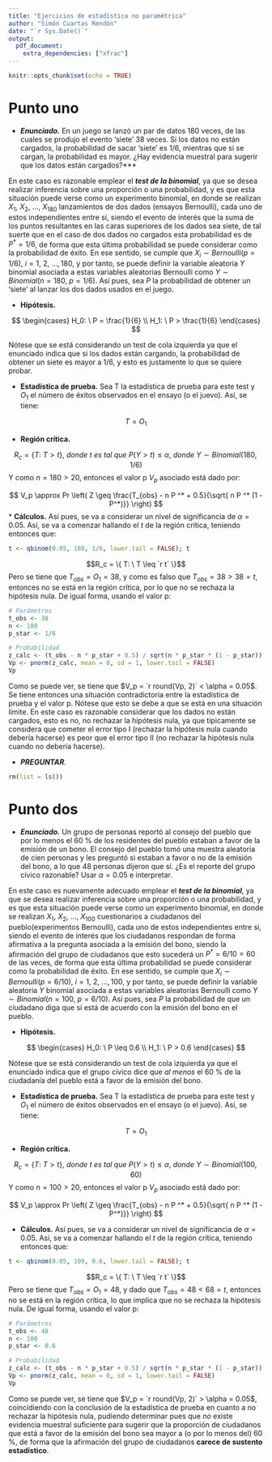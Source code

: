 ```yaml
---
title: "Ejercicios de estadística no paramétrica"
author: "Simón Cuartas Rendón"
date: "`r Sys.Date()`"
output:
  pdf_document:
    extra_dependencies: ["xfrac"]
---
```


```r
knitr::opts_chunk$set(echo = TRUE)
```

# Punto uno

* ***Enunciado.*** En un juego se lanzó un par de datos 180 veces, de las cuales se produjo el evento 'siete' 38 veces. Si los datos no están cargados, la probabilidad de sacar 'siete' es 1/6, mientras que si se cargan, la probabilidad es mayor. ¿Hay evidencia muestral para sugerir que los datos están cargados?***

En este caso es razonable emplear el ***test de la binomial***, ya que se desea realizar inferencia sobre una proporción o una probabilidad, y es que esta situación puede verse como un experimento binomial, en donde se realizan $X_1, \ X_2, \ \dots, \ X_{180}$ lanzamientos de dos dados (ensayos Bernoulli), cada uno de estos independientes entre sí, siendo el evento de interés que la suma de los puntos resultantes en las caras superiores de los dados sea siete, de tal suerte que en el caso de dos dados no cargados esta probabilidad es de $P^* =1/6$, de forma que esta última probabilidad se puede considerar como la probabilidad de éxito. En ese sentido, se cumple que $X_i \sim Bernoulli(p = 1/6), \ i = 1,  \ 2, \ \dots, 180$, y por tanto, se puede definir la variable aleatoria $Y$ binomial asociada a estas variables aleatorias Bernoulli como $Y \sim Binomial(n = 180, \ p = 1/6)$. Así pues, sea $P$ la probabilidad de obtener un 'siete' al lanzar los dos dados usados en el juego.

* **Hipótesis.**

$$
\begin{cases}
        H_0: \ P = \frac{1}{6} \\
        H_1: \ P > \frac{1}{6}
    \end{cases}
$$

Nótese que se está considerando un test de cola izquierda ya que el enunciado indica que si los dados están cargando, la probabilidad de obtener un siete es mayor a 1/6, y esto es justamente lo que se quiere probar.

* **Estadística de prueba.** Sea T la estadística de prueba para este test y $O_1$ el número de éxitos observados en el ensayo (o el juevo). Así, se tiene:

$$T = O_1$$

* **Región crítica.**

$$R_c = \{ T: \ T > t \},  \ donde ~t~es~tal~que~ P(Y > t) \leq \alpha, ~donde~ Y \sim Binomial(180, 1/6)$$
Y como $n = 180 > 20$, entonces el valor p $V_p$ asociado está dado por:

$$
V_p \approx Pr 
\left(
Z \geq \frac{T_{obs} - n P ^* + 0.5}{\sqrt{ n P ^* (1 - P^*)}}
\right)
$$
* **Cálculos.** Así pues, se va a considerar un nivel de significancia de $\alpha = 0.05$. Así, se va a comenzar hallando el $t$ de la región crítica, teniendo entonces que:

```r
t <- qbinom(0.05, 180, 1/6, lower.tail = FALSE); t
```

$$R_c = \{ T: \ T \leq `r t` \}$$
Pero se tiene que $T_{obs} = O_1 = 38$, y como es falso que $T_{obs} = 38 > 38 = t$, entonces no se está en la región crítica, por lo que no se rechaza la hipótesis nula. De igual forma, usando el valor p:

```r
# Parámetros
t_obs <- 38
n <- 180
p_star <- 1/6

# Probabilidad
z_calc <- (t_obs - n * p_star + 0.5) / sqrt(n * p_star * (1 - p_star))
Vp <- pnorm(z_calc, mean = 0, sd = 1, lower.tail = FALSE)
Vp
```
 
Como se puede ver, se tiene que $V_p = `r round(Vp, 2)` < \alpha = 0.05$. Se tiene entonces una situación contradictoria entre la estadística de prueba y el valor p. Nótese que esto se debe a que se está en una situación límite. En este caso es razonable considerar que los dados no están cargados, esto es no, no rechazar la hipótesis nula, ya que típicamente se considera que cometer el error tipo I (rechazar la hipótesis nula cuando debería hacerse) es peor que el error tipo II (no rechazar la hipótesis nula cuando no debería hacerse).

- ***PREGUNTAR***.

```r
rm(list = ls())
```


# Punto dos

- ***Enunciado.*** Un grupo de personas reportó al consejo del pueblo que por lo menos el 60 % de los residentes del pueblo estaban a favor de la emisión de un bono. El consejo del pueblo tomó una muestra aleatoria de cien personas y les preguntó si estaban a favor o no de la emisión del bono, a lo que 48 personas dijeron que sí. ¿Es el reporte del grupo cívico razonable? Usar $\alpha = 0.05$ e interpretar.

En este caso es nuevamente adecuado emplear el ***test de la binomial***, ya que se desea realizar inferencia sobre una proporción o una probabilidad, y es que esta situación puede verse como un experimento binomial, en donde se realizan $X_1, \ X_2, \ \dots, \ X_{100}$ cuestionarios a ciudadanos del pueblo(experimentos Bernoulli), cada uno de estos independientes entre sí, siendo el evento de interés que los ciudadanos respondan de forma afirmativa a la pregunta asociada a la emisión del bono, siendo la afirmación del grupo de ciudadanos que esto sucederá un $P^* = 6/10 = 60 %$ de las veces, de forma que esta última probabilidad se puede considerar como la probabilidad de éxito. En ese sentido, se cumple que $X_i \sim Bernoulli(p = 6/10), \ i = 1,  \ 2, \ \dots, 100$, y por tanto, se puede definir la variable aleatoria $Y$ binomial asociada a estas variables aleatorias Bernoulli como $Y \sim Binomial(n = 100, \ p = 6/10)$. Así pues, sea $P$ la probabilidad de que un ciudadano diga que sí está de acuerdo con la emisión del bono en el pueblo.

* **Hipótesis.**

$$
\begin{cases}
        H_0: \ P \leq 0.6 \\
        H_1: \ P > 0.6
    \end{cases}
$$

Nótese que se está considerando un test de cola izquierda ya que el enunciado indica que el grupo cívico dice que *al menos* el 60 % de la ciudadanía del pueblo está a favor de la emisión del bono.

* **Estadística de prueba.** Sea T la estadística de prueba para este test y $O_1$ el número de éxitos observados en el ensayo (o el juevo). Así, se tiene:

$$T = O_1$$

* **Región crítica.**

$$R_c = \{ T: \ T > t \},  \ donde ~t~es~tal~que~ P(Y > t) \leq \alpha, ~donde~ Y \sim Binomial(100, 60)$$
Y como $n = 100 > 20$, entonces el valor p $V_p$ asociado está dado por:

$$
V_p \approx Pr 
\left(
Z \geq \frac{T_{obs} - n P ^* + 0.5}{\sqrt{ n P ^* (1 - P^*)}}
\right)
$$

* **Cálculos.** Así pues, se va a considerar un nivel de significancia de $\alpha = 0.05$. Así, se va a comenzar hallando el $t$ de la región crítica, teniendo entonces que:

```r
t <- qbinom(0.05, 100, 0.6, lower.tail = FALSE); t
```

$$R_c = \{ T: \ T \leq `r t` \}$$
Pero se tiene que $T_{obs} = O_1 = 48$, y dado que $T_{obs} = 48 < 68 = t$, entonces no se está en la región crítica, lo que implica que no se rechaza la hipótesis nula. De igual forma, usando el valor p:

```r
# Parámetros
t_obs <- 48
n <- 100
p_star <- 0.6

# Probabilidad
z_calc <- (t_obs - n * p_star + 0.5) / sqrt(n * p_star * (1 - p_star))
Vp <- pnorm(z_calc, mean = 0, sd = 1, lower.tail = FALSE)
Vp
```
 
Como se puede ver, se tiene que $V_p = `r round(Vp, 2)` > \alpha = 0.05$, coincidiendo con la conclusión de la estadística de prueba en cuanto a no rechazar la hipótesis nula, pudiendo determinar pues que *no* existe evidencia muestral suficiente para sugerir que la proporción de ciudadanos que está a favor de la emisión del bono sea mayor a (o por lo menos del) 60 %, de forma que la afirmación del grupo de ciudadanos **carece de sustento estadístico**.